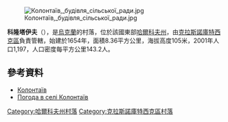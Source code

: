 [[Image:Колонтаїв,_будівля_сільської_ради.jpg|right]]

'''科隆塔伊夫'''（{{lang-uk|Колонтаїв}}），是[[烏克蘭|烏克蘭]]的村落，位於該國東部[[哈爾科夫州|哈爾科夫州]]，由[[克拉斯諾庫特西克區|克拉斯諾庫特西克區]]負責管轄，始建於1654年，面積8.36平方公里，海拔高度105米，2001年人口1,197，人口密度每平方公里143.2人。

{{coord|49|59|9|N|34|58|12|E|scale:100000_region:UA|display=title}}

==參考資料==
* [http://w1.c1.rada.gov.ua/pls/z7502/A005?rdat1=09.01.2009&rf7571=33515 Колонтаїв]
* [http://weather.in.ua/ua/har'kovskaja/11141 Погода в селі Колонтаїв] {{Wayback|url=http://weather.in.ua/ua/har'kovskaja/11141 |date=20160323024734 }}

{{DEFAULTSORT:Колонтаїв}}
[[Category:哈爾科夫州村落|Category:哈爾科夫州村落]]
[[Category:克拉斯諾庫特西克區村落|Category:克拉斯諾庫特西克區村落]]


{{Kharkiv-geo-stub}}